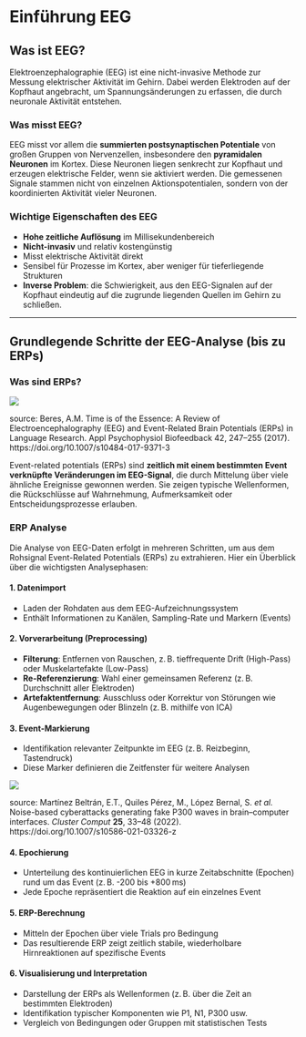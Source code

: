 # Einführung EEG

## Was ist EEG?

Elektroenzephalographie (EEG) ist eine nicht-invasive Methode zur Messung elektrischer Aktivität im Gehirn. Dabei werden Elektroden auf der Kopfhaut angebracht, um Spannungsänderungen zu erfassen, die durch neuronale Aktivität entstehen.

### Was misst EEG?

EEG misst vor allem die **summierten postsynaptischen Potentiale** von großen Gruppen von Nervenzellen, insbesondere den **pyramidalen Neuronen** im Kortex. Diese Neuronen liegen senkrecht zur Kopfhaut und erzeugen elektrische Felder, wenn sie aktiviert werden. Die gemessenen Signale stammen nicht von einzelnen Aktionspotentialen, sondern von der koordinierten Aktivität vieler Neuronen.

### Wichtige Eigenschaften des EEG

-   **Hohe zeitliche Auflösung** im Millisekundenbereich
-   **Nicht-invasiv** und relativ kostengünstig
-   Misst elektrische Aktivität direkt
-   Sensibel für Prozesse im Kortex, aber weniger für tieferliegende Strukturen
-   **Inverse Problem**: die Schwierigkeit, aus den EEG-Signalen auf der Kopfhaut eindeutig auf die zugrunde liegenden Quellen im Gehirn zu schließen.

------------------------------------------------------------------------

## Grundlegende Schritte der EEG-Analyse (bis zu ERPs)

### Was sind ERPs?

![](imgs/erp.png){fig-align="center"}

source: Beres, A.M. Time is of the Essence: A Review of Electroencephalography (EEG) and Event-Related Brain Potentials (ERPs) in Language Research. Appl Psychophysiol Biofeedback 42, 247–255 (2017). https://doi.org/10.1007/s10484-017-9371-3

Event-related potentials (ERPs) sind **zeitlich mit einem bestimmten Event verknüpfte Veränderungen im EEG-Signal**, die durch Mittelung über viele ähnliche Ereignisse gewonnen werden. Sie zeigen typische Wellenformen, die Rückschlüsse auf Wahrnehmung, Aufmerksamkeit oder Entscheidungsprozesse erlauben.

### ERP Analyse

Die Analyse von EEG-Daten erfolgt in mehreren Schritten, um aus dem Rohsignal Event-Related Potentials (ERPs) zu extrahieren. Hier ein Überblick über die wichtigsten Analysephasen:

#### 1. Datenimport

-   Laden der Rohdaten aus dem EEG-Aufzeichnungssystem
-   Enthält Informationen zu Kanälen, Sampling-Rate und Markern (Events)

#### 2. Vorverarbeitung (Preprocessing)

-   **Filterung**: Entfernen von Rauschen, z. B. tieffrequente Drift (High-Pass) oder Muskelartefakte (Low-Pass)
-   **Re-Referenzierung**: Wahl einer gemeinsamen Referenz (z. B. Durchschnitt aller Elektroden)
-   **Artefaktentfernung**: Ausschluss oder Korrektur von Störungen wie Augenbewegungen oder Blinzeln (z. B. mithilfe von ICA)

#### 3. Event-Markierung

-   Identifikation relevanter Zeitpunkte im EEG (z. B. Reizbeginn, Tastendruck)
-   Diese Marker definieren die Zeitfenster für weitere Analysen

![](imgs/epoch.png){fig-align="center"}

source: Martínez Beltrán, E.T., Quiles Pérez, M., López Bernal, S. *et al.* Noise-based cyberattacks generating fake P300 waves in brain–computer interfaces. *Cluster Comput* **25**, 33–48 (2022). https://doi.org/10.1007/s10586-021-03326-z

#### 4. Epochierung

-   Unterteilung des kontinuierlichen EEG in kurze Zeitabschnitte (Epochen) rund um das Event (z. B. -200 bis +800 ms)
-   Jede Epoche repräsentiert die Reaktion auf ein einzelnes Event

#### 5. ERP-Berechnung

-   Mitteln der Epochen über viele Trials pro Bedingung
-   Das resultierende ERP zeigt zeitlich stabile, wiederholbare Hirnreaktionen auf spezifische Events

#### 6. Visualisierung und Interpretation

-   Darstellung der ERPs als Wellenformen (z. B. über die Zeit an bestimmten Elektroden)
-   Identifikation typischer Komponenten wie P1, N1, P300 usw.
-   Vergleich von Bedingungen oder Gruppen mit statistischen Tests

